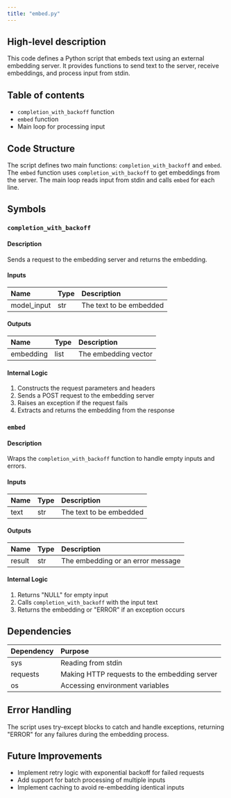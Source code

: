 ```yaml
---
title: "embed.py"
---
```


## High-level description
This code defines a Python script that embeds text using an external embedding server. It provides functions to send text to the server, receive embeddings, and process input from stdin.

## Table of contents
- `completion_with_backoff` function
- `embed` function
- Main loop for processing input

## Code Structure
The script defines two main functions: `completion_with_backoff` and `embed`. The `embed` function uses `completion_with_backoff` to get embeddings from the server. The main loop reads input from stdin and calls `embed` for each line.

## Symbols

### `completion_with_backoff`
#### Description
Sends a request to the embedding server and returns the embedding.

#### Inputs
| Name | Type | Description |
|:-----|:-----|:------------|
| model_input | str | The text to be embedded |

#### Outputs
| Name | Type | Description |
|:-----|:-----|:------------|
| embedding | list | The embedding vector |

#### Internal Logic
1. Constructs the request parameters and headers
2. Sends a POST request to the embedding server
3. Raises an exception if the request fails
4. Extracts and returns the embedding from the response

### `embed`
#### Description
Wraps the `completion_with_backoff` function to handle empty inputs and errors.

#### Inputs
| Name | Type | Description |
|:-----|:-----|:------------|
| text | str | The text to be embedded |

#### Outputs
| Name | Type | Description |
|:-----|:-----|:------------|
| result | str | The embedding or an error message |

#### Internal Logic
1. Returns "NULL" for empty input
2. Calls `completion_with_backoff` with the input text
3. Returns the embedding or "ERROR" if an exception occurs

## Dependencies
| Dependency | Purpose |
|:-----------|:--------|
| sys | Reading from stdin |
| requests | Making HTTP requests to the embedding server |
| os | Accessing environment variables |

## Error Handling
The script uses try-except blocks to catch and handle exceptions, returning "ERROR" for any failures during the embedding process.

## Future Improvements
- Implement retry logic with exponential backoff for failed requests
- Add support for batch processing of multiple inputs
- Implement caching to avoid re-embedding identical inputs